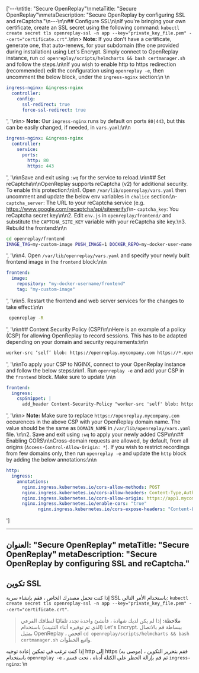 ['---\ntitle: "Secure OpenReplay"\nmetaTitle: "Secure OpenReplay"\nmetaDescription: "Secure OpenReplay by configuring SSL and reCaptcha."\n---\n\n## Configure SSL\n\nIf you\'re bringing your own certificate, create an SSL secret using the following command: `kubectl create secret tls openreplay-ssl -n app --key="private_key_file.pem" --cert="certificate.crt"`.\n\n> **Note:** If you don\'t have a certificate, generate one, that auto-renews, for your subdomain (the one provided during installation) using Let\'s Encrypt. Simply connect to OpenReplay instance, run `cd openreplay/scripts/helmcharts && bash certmanager.sh` and follow the steps.\n\nIf you wish to enable http to https redirection (recommended) edit the configuration using `openreplay -e`, then uncomment the below block, under the `ingress-nginx` section:\n   \n
```yaml
ingress-nginx: &ingress-nginx
  controller:
    config:
      ssl-redirect: true
      force-ssl-redirect: true
```
', '\n\n> **Note:** Our `ingress-nginx` runs by default on ports `80|443`, but this can be easily changed, if needed, in `vars.yaml`:\n\n
```yaml
ingress-nginx: &ingress-nginx
  controller:
    service:
      ports:
        http: 80
        https: 443
```
', '\n\nSave and exit using `:wq` for the service to reload.\n\n## Set reCaptcha\n\nOpenReplay supports reCaptcha (v2) for additional security. To enable this protection:\n\n1. Open `/var/lib/openreplay/vars.yaml` then uncomment and update the below env variables in `chalice` section:\n- `captcha_server`: The URL to your reCaptcha service (e.g. https://www.google.com/recaptcha/api/siteverify)\n- `captcha_key`: You reCaptcha secret key\n\n2. Edit `env.js` in `openreplay/frontend/` and substitute the `CAPTCHA_SITE_KEY` variable with your reCaptcha site key.\n3. Rebuild the frontend:\n\n
```bash
cd openreplay/frontend
IMAGE_TAG=my-custom-image PUSH_IMAGE=1 DOCKER_REPO=my-docker-user-name bash -x build.sh
```
', '\n\n4. Open `/var/lib/openreplay/vars.yaml` and specify your newly built frontend image in the `frontend` block:\n\n
```yaml
frontend:
  image:
    repository: "my-docker-username/frontend"
    tag: "my-custom-image"
```
', '\n\n5. Restart the frontend and web server services for the changes to take effect:\n\n
```bash
 openreplay -R
```
', '\n\n## Content Security Policy (CSP)\n\nHere is an example of a policy (CSP) for allowing OpenReplay to record sessions. This has to be adapted depending on your domain and security requirements:\n\n
```html
worker-src ‘self’ blob: https://openreplay.mycompany.com https://*.openreplay.com; script-src ‘self’ https://openreplay.mycompany.com https://*.openreplay.com;
```
', '\n\nTo apply your CSP to NGINX, connect to your OpenReplay instance and follow the below steps:\n\n1. Run `openreplay -e` and add your CSP in the `frontend` block. Make sure to update \n\n
```yaml
frontend:
  ingress:
    cspSnippet: |
      add_header Content-Security-Policy "worker-src 'self' blob: https://openreplay.mycompany.com https://*.openreplay.com; script-src 'self' https://openreplay.mycompany.com https://*.openreplay.com;";
```
', '\n\n> **Note:** Make sure to replace `https://openreplay.mycompany.com` occurences in the above CSP with your OpenReplay domain name. The value should be the same as `DOMAIN_NAME` in `/var/lib/openreplay/vars.yaml` file. \n\n2. Save and exit using `:wq` to apply your newly added CSP\n\n## Enabling CORS\n\nCross-domain requests are allowed, by default, from all origins (`Access-Control-Allow-Origin: *`). If you wish to restrict recordings from few domains only, then run `openreplay -e` and update the `http` block by adding the below annotations:\n\n
```yaml
http:
  ingress:
    annotations:
      nginx.ingress.kubernetes.io/cors-allow-methods: POST
      nginx.ingress.kubernetes.io/cors-allow-headers: Content-Type,Authorization,Content-Encoding
      nginx.ingress.kubernetes.io/cors-allow-origin: https://app1.mycompany.com,https://app2.mycompany.com,https://*.mycompany.com
      nginx.ingress.kubernetes.io/enable-cors: "true"
			nginx.ingress.kubernetes.io/cors-expose-headers: "Content-Length"
```
']

---
العنوان: "Secure OpenReplay"
metaTitle: "Secure OpenReplay"
metaDescription: "Secure OpenReplay by configuring SSL and reCaptcha."
---

## تكوين SSL

إذا كنت تحمل مصدرك الخاص ، فقم بإنشاء سرية SSL باستخدام الأمر التالي: `kubectl create secret tls openreplay-ssl -n app --key="private_key_file.pem" --cert="certificate.crt"`.

> **ملاحظة:** إذا لم يكن لديك شهادة ، فأنشئ واحدة تجدد تلقائيًا لنطاقك الفرعي (الذي تم توفيره أثناء التثبيت) باستخدام Let's Encrypt. ببساطة قم بالاتصال بمثيل OpenReplay ، افحص `cd openreplay/scripts/helmcharts && bash certmanager.sh` واتبع الخطوات.

إذا كنت ترغب في تمكين إعادة توجيه http إلى https (موصى به) ، فقم بتحرير التكوين باستخدام `openreplay -e` ، ثم قم بإزالة الحظر على الكتلة أدناه ، تحت قسم `ingress-nginx`:
   \n

